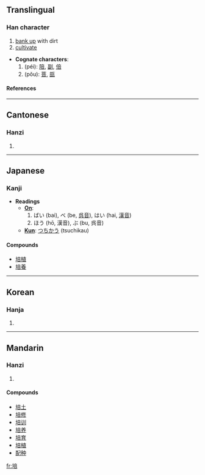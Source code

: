 ==Translingual==
===Han character===
{{Han char|rn=32|rad=土|as=08|sn=11|four=4016<sub>1</sub>|canj=土卜廿口 (GYTR)}}
# [[bank up]] with dirt
# [[cultivate]]


*'''Cognate characters''':
*# (péi): [[陪]], [[副]], [[倍]]
*# (pǒu): [[菩]], [[瓿]]
====References====
{{Han ref|kx=0231.110|dkj=05195|dj=0468.020|hdz=10457.020|uh=57F9|ud=22521|bh=B0F6|bd=45302}}
----
==Cantonese==
===Hanzi===
{{yue-hanzi|jyut=|y=pui4}}
# {{defn|Cantonese}}
----
==Japanese==
===Kanji===
* '''Readings'''
** '''[[On]]''':
**#ばい (bai), べ (be, [[呉音]]), はい (hai, [[漢音]])
**#ほう (hō, 漢音), ぶ (bu, 呉音)
** '''[[Kun]]''': [[つちかう]] (tsuchikau)

====Compounds====
*[[培植]]
*[[培養]]
----
==Korean==
===Hanja===
{{ko-hanja|hangeul=[[배]], [[부]]|rv=bae, bu|mr=pae, pu}}
# {{defn|Korean}}
----
==Mandarin==
===Hanzi===
{{cmn-hanzi|pin=[[péi]] (pei2), [[pǒu]] (pou3)|wg=p'ei<sup>2</sup>, p'ou<sup>3</sup>}}
# {{defn|Mandarin}}

====Compounds====
*[[培土]]
*[[培修]]
*[[培训]]
*[[培养]]
*[[培育]]
*[[培植]]
*[[配种]]

[[fr:培]]